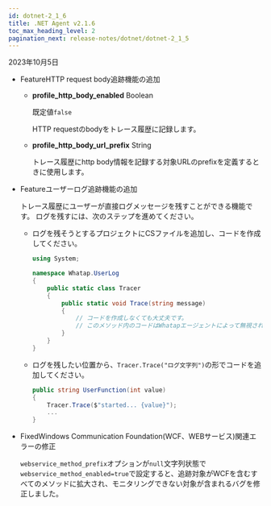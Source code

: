 ```yaml
---
id: dotnet-2_1_6
title: .NET Agent v2.1.6
toc_max_heading_level: 2
pagination_next: release-notes/dotnet/dotnet-2_1_5
---
```


2023年10月5日

- <Status>Feature</Status>HTTP request body追跡機能の追加

  - **profile_http_body_enabled** <span class='type'>Boolean</span>

    既定値`false`

    HTTP requestのbodyをトレース履歴に記録します。

  - **profile_http_body_url_prefix** <span class='type'>String</span>

    トレース履歴にhttp body情報を記録する対象URLのprefixを定義するときに使用します。

- <Status>Feature</Status>ユーザーログ追跡機能の追加

  トレース履歴にユーザーが直接ログメッセージを残すことができる機能です。 ログを残すには、次のステップを進めてください。

  - ログを残そうとするプロジェクトにCSファイルを追加し、コードを作成してください。

    ```csharp
    using System;

    namespace Whatap.UserLog
    {
        public static class Tracer
        {
            public static void Trace(string message)
            {
                // コードを作成しなくても大丈夫です。
                // このメソッド内のコードはWhatapエージェントによって無視されるため、実行されません。
            }
        }
    }
    ```

  - ログを残したい位置から、`Tracer.Trace("ログ文字列")`の形でコードを追加してください。

    ```csharp
    public string UserFunction(int value)
    {
        Tracer.Trace($"started... {value}");
        ...
    }
    ```

- <Status>Fixed</Status>Windows Communication Foundation(WCF、WEBサービス)関連エラーの修正

  `webservice_method_prefix`オプションが`null`文字列状態で`webservice_method_enabled=true`で設定すると、追跡対象がWCFを含むすべてのメソッドに拡大され、モニタリングできない対象が含まれるバグを修正しました。
